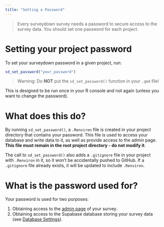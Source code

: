 ```yaml
---
title: "Setting a Password"
---
```


> Every surveydown survey needs a password to secure access to the survey data. You should set one password for each project.

# Setting your project password

To set your surveydown password in a given project, run:

```r
sd_set_password("your_password")
```

> Warning: Do **NOT** put the `sd_set_password()` function in your `.qmd` file!

This is designed to be run once in your R console and not again (unless you want to change the password).

# What does this do?

By running `sd_set_password()`, a `.Renviron` file is created in your project directory that contains your password. This file is used to access your database and write data to it, as well as provide access to the admin page. **This file must remain in the root project directory - do not modify it**.

The call to `sd_set_password()` also adds a `.gitignore` file in your project with `.Renviron` in it, so it won't be accidentally pushed to GitHub. If a `.gitignore` file already exists, it will be updated to include `.Renviron`.

# What is the password used for?

Your password is used for two purposes:

1. Obtaining access to the [admin page](config.qmd#admin-page) of your survey.
2. Obtaining access to the Supabase database storing your survey data (see [Database Settings](database.qmd)).
